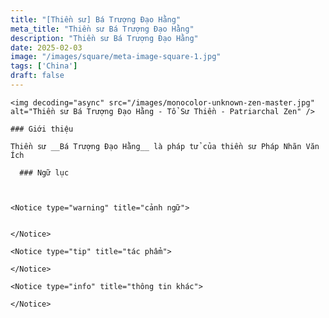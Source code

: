```yaml
---
title: "[Thiền sư] Bá Trượng Đạo Hằng"
meta_title: "Thiền sư Bá Trượng Đạo Hằng"
description: "Thiền sư Bá Trượng Đạo Hằng"
date: 2025-02-03
image: "/images/square/meta-image-square-1.jpg"
tags: ['China']
draft: false
---
```


<div className="grid xl:grid-cols-8 lg:grid-cols-8 md:grid-cols-2 sm:grid-cols-2 xs:grid-cols-1 gap-8 bg-body dark:bg-darkmode-body">

  <div className="lg:col-span-3 md:col-span-1">

    <img decoding="async" src="/images/monocolor-unknown-zen-master.jpg" alt="Thiền sư Bá Trượng Đạo Hằng - Tổ Sư Thiền - Patriarchal Zen" />

    ### Giới thiệu

    Thiền sư __Bá Trượng Đạo Hằng__ là pháp tử của thiền sư Pháp Nhãn Văn Ích

  </div>

  <div className="lg:col-span-5 md:col-span-1">

      ### Ngữ lục

    

    <Notice type="warning" title="cảnh ngữ">


    </Notice>

    <Notice type="tip" title="tác phẩm">

    </Notice>

    <Notice type="info" title="thông tin khác">

    </Notice>

  </div>

</div>
